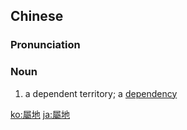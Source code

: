 {{also|属地}}
==Chinese==
{{zh-forms|s=属地}}

===Pronunciation===
{{zh-pron
|m=shǔdì
|c=suk6 dei6
|mn=kh:sio̍k-tōe/qz,tp,xm,zz:sio̍k-tē
|cat=n
}}

===Noun===
{{zh-noun}}

# a dependent territory; a [[dependency]]

[[ko:屬地]]
[[ja:屬地]]